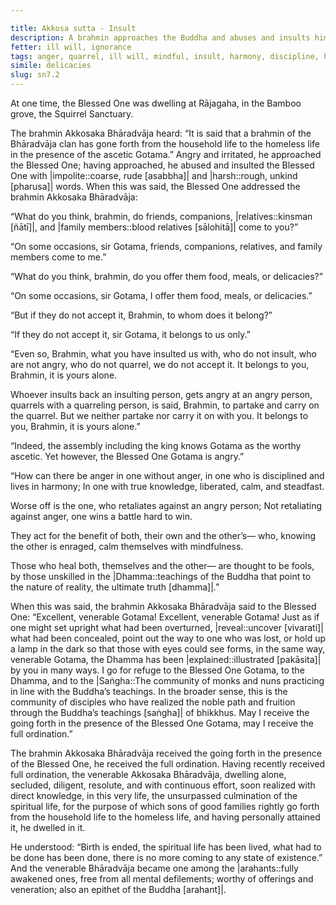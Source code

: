 ```yaml
---

title: Akkosa sutta - Insult
description: A brahmin approaches the Buddha and abuses and insults him. The Buddha doesn’t accept it, and explains this to the brahmin through a simile.
fetter: ill will, ignorance
tags: anger, quarrel, ill will, mindful, insult, harmony, discipline, heal, sn, sn1-11, sn7
simile: delicacies
slug: sn7.2
---
```


At one time, the Blessed One was dwelling at Rājagaha, in the Bamboo grove, the Squirrel Sanctuary.

The brahmin Akkosaka Bhāradvāja heard: “It is said that a brahmin of the Bhāradvāja clan has gone forth from the household life to the homeless life in the presence of the ascetic Gotama.” Angry and irritated, he approached the Blessed One; having approached, he abused and insulted the Blessed One with |impolite::coarse, rude [asabbha]| and |harsh::rough, unkind [pharusa]| words. When this was said, the Blessed One addressed the brahmin Akkosaka Bhāradvāja:

“What do you think, brahmin, do friends, companions, |relatives::kinsman [ñātī]|, and |family members::blood relatives [sālohitā]| come to you?”

“On some occasions, sir Gotama, friends, companions, relatives, and family members come to me.”

“What do you think, brahmin, do you offer them food, meals, or delicacies?”

“On some occasions, sir Gotama, I offer them food, meals, or delicacies.”

“But if they do not accept it, Brahmin, to whom does it belong?”

“If they do not accept it, sir Gotama, it belongs to us only.”

“Even so, Brahmin, what you have insulted us with, who do not insult, who are not angry, who do not quarrel, we do not accept it. It belongs to you, Brahmin, it is yours alone.

Whoever insults back an insulting person, gets angry at an angry person, quarrels with a quarreling person, is said, Brahmin, to partake and carry on the quarrel. But we neither partake nor carry it on with you. It belongs to you, Brahmin, it is yours alone.”

“Indeed, the assembly including the king knows Gotama as the worthy ascetic. Yet however, the Blessed One Gotama is angry.”

“How can there be anger in one without anger,
in one who is disciplined and lives in harmony;
In one with true knowledge, liberated,
calm, and steadfast.

Worse off is the one,
who retaliates against an angry person;
Not retaliating against anger,
one wins a battle hard to win.

They act for the benefit of both,
their own and the other’s—
who, knowing the other is enraged,
calm themselves with mindfulness.

Those who heal both,
themselves and the other—
are thought to be fools,
by those unskilled in the |Dhamma::teachings of the Buddha that point to the nature of reality, the ultimate truth [dhamma]|.”

When this was said, the brahmin Akkosaka Bhāradvāja said to the Blessed One: “Excellent, venerable Gotama! Excellent, venerable Gotama! Just as if one might set upright what had been overturned, |reveal::uncover [vivarati]| what had been concealed, point out the way to one who was lost, or hold up a lamp in the dark so that those with eyes could see forms, in the same way, venerable Gotama, the Dhamma has been |explained::illustrated [pakāsita]| by you in many ways. I go for refuge to the Blessed One Gotama, to the Dhamma, and to the |Saṅgha::The community of monks and nuns practicing in line with the Buddha’s teachings. In the broader sense, this is the community of disciples who have realized the noble path and fruition through the Buddha’s teachings [saṅgha]| of bhikkhus. May I receive the going forth in the presence of the Blessed One Gotama, may I receive the full ordination.”

The brahmin Akkosaka Bhāradvāja received the going forth in the presence of the Blessed One, he received the full ordination. Having recently received full ordination, the venerable Akkosaka Bhāradvāja, dwelling alone, secluded, diligent, resolute, and with continuous effort, soon realized with direct knowledge, in this very life, the unsurpassed culmination of the spiritual life, for the purpose of which sons of good families rightly go forth from the household life to the homeless life, and having personally attained it, he dwelled in it.

He understood: “Birth is ended, the spiritual life has been lived, what had to be done has been done, there is no more coming to any state of existence.” And the venerable Bhāradvāja became one among the |arahants::fully awakened ones, free from all mental defilements; worthy of offerings and veneration; also an epithet of the Buddha [arahant]|.